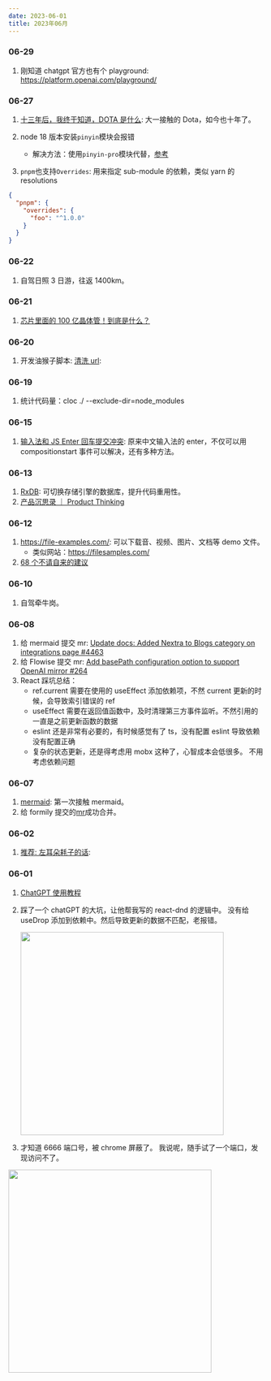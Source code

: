 ```yaml
---
date: 2023-06-01
title: 2023年06月
---
```


### 06-29

1. 刚知道 chatgpt 官方也有个 playground: https://platform.openai.com/playground/

### 06-27

1. [十三年后，我终于知道，DOTA 是什么](https://www.bilibili.com/video/BV1am4y1a7G8/): 大一接触的 Dota，如今也十年了。
2. node 18 版本安装`pinyin`模块会报错

   - 解决方法：使用`pinyin-pro`模块代替，[参考](https://github.com/hotoo/pinyin/issues/365#issuecomment-1554215594)

3. `pnpm`也支持`Overrides`: 用来指定 sub-module 的依赖，类似 yarn 的 resolutions

```json
{
  "pnpm": {
    "overrides": {
      "foo": "^1.0.0"
    }
  }
}
```

### 06-22

1. 自驾日照 3 日游，往返 1400km。

### 06-21

1. [芯片里面的 100 亿晶体管！到底是什么？](https://b23.tv/eDH5xnZ)

### 06-20

1. 开发油猴子脚本: [清洗 url](https://greasyfork.org/zh-CN/scripts/469080): <Badge github="https://github.com/try-to-fly/URLCleaner-TM" />

### 06-19

1. 统计代码量：cloc ./ --exclude-dir=node_modules

### 06-15

1. [输入法和 JS Enter 回车提交冲突](https://www.zhangxinxu.com/wordpress/2023/02/js-enter-submit-compositionupdate/): 原来中文输入法的 enter，不仅可以用 compositionstart 事件可以解决，还有多种方法。

### 06-13

1. [RxDB](https://rxdb.info/): 可切换存储引擎的数据库，提升代码重用性。<Badge npm="rxdb" github="https://github.com/pubkey/rxdb"/>
2. [产品沉思录 ｜ Product Thinking](https://www.notion.so/Product-Thinking-a601a12335044f349a22caf57f274c27)

### 06-12

1. https://file-examples.com/: 可以下载音、视频、图片、文档等 demo 文件。
   - 类似网站：https://filesamples.com/
2. [68 个不请自来的建议](https://www.neil.blog/full-speech-transcript/68-bits-of-unsolicited-advice-by-kevin-kelly)

### 06-10

1. 自驾牵牛岗。

### 06-08

1. 给 mermaid 提交 mr: [Update docs: Added Nextra to Blogs category on integrations page #4463](https://github.com/mermaid-js/mermaid/pull/4463)
2. 给 Flowise 提交 mr: [Add basePath configuration option to support OpenAI mirror #264](https://github.com/FlowiseAI/Flowise/pull/264)
3. React 踩坑总结：
   - ref.current 需要在使用的 useEffect 添加依赖项，不然 current 更新的时候，会导致索引错误的 ref
   - useEffect 需要在返回值函数中，及时清理第三方事件监听。不然引用的一直是之前更新函数的数据
   - eslint 还是非常有必要的，有时候感觉有了 ts，没有配置 eslint 导致依赖没有配置正确
   - 复杂的状态更新，还是得考虑用 mobx 这种了，心智成本会低很多。 不用考虑依赖问题

### 06-07

1. [mermaid](https://mermaid.js.org/): 第一次接触 mermaid。
2. 给 formily 提交的[mr](https://github.com/alibaba/formily/pull/3844)成功合并。

### 06-02

1. [推荐: 左耳朵耗子的话](https://mp.weixin.qq.com/s/bOnW8gDJ-dXp4KbAjhDw9A): <Badge rate="5" />

### 06-01

1. [ChatGPT 使用教程](https://www.bilibili.com/video/BV1Lg4y1c7fk/?share_source=copy_web&vd_source=b4f3ea87cb089f489a9bdadaf540ab09) <Badge rate="4" />
2. 踩了一个 chatGPT 的大坑，让他帮我写的 react-dnd 的逻辑中。 没有给 useDrop 添加到依赖中。然后导致更新的数据不匹配，老报错。

   <Image
     src="https://raw.githubusercontent.com/smile618/imgs/main/static202306011139707.png"
     width="400px"
   />

3. 才知道 6666 端口号，被 chrome 屏蔽了。 我说呢，随手试了一个端口，发现访问不了。

<Image
  src="https://raw.githubusercontent.com/smile618/imgs/main/static202306012105828.png"
  width="400px"
/>
````
